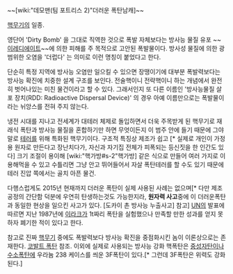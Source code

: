~~[wiki:"데모맨(팀 포트리스 2)"더러운 폭탄남캐]~~

[[핵무기]]의 일종.

영단어 'Dirty Bomb' 을 그대로 직역한 것으로 폭발 자체보다는 방사능 물질 유포 ~~[[이레디에이트]]~~에 의한 피해를 주 목적으로 고안된 폭발물이다. 방사성 물질에 의한 광범위한 오염을 '더럽다' 는 의미로 이런 명칭이 붙었다고 한다.

단순히 특정 지역에 방사능 오염만 일으킬 수 있으면 장땡이기에 대부분 폭발력보다는 방사능 확진에 치중한 설계 구조를 보인다. 전술핵이니 전략핵이니 하는 개념에서 완전히 벗어나있는 미친 물건이라고 할 수 있다. 그래서인지 또 다른 이름인 '방사능물질 살포 장치(RDD: Radioactive Dispersal Device)' 의 경우 아예 이름만으로는 폭발물이라는 뉘앙스를 전혀 주지 않는다. 

냉전 시대를 지나고 전세계가 대테러 체제로 돌입하면서 더욱 주목받게 된 핵무기로 재래식 폭탄과 방사능 물질을 혼합하기만 하면 무엇이든지 이 범주 안에 들기 때문에 그야말로 [[테러]]를 위해 특화된 핵무기이다. 구조적 특징상 제조가 쉽고 [* 실제로  개인이 가정용 원자로 만든다고 장난치다가, 자신과 자기집 전체가 피폭되는 등신짓을 한 인간도 있다] 크기 조절이 용이해 [wiki:"핵가방#s-2"핵가방] 같은 식으로 만들어 여러 가지로 이용해먹을 수 있고 수틀리면 그냥 안고 뛰어들어서 자살 폭탄테러를 할 수도 있기 때문에 테러 진압 쪽에서는 골치 아픈 물건.

다행스럽게도 2015년 현재까지 더러운 폭탄이 실제 사용된 사례는 없으며[* 다만 제조공정의 간단함 덕분에 우연히 탄생하는것도 가능한지라, '''원자력 사고'''중에 이 더러운폭탄과 동일한 현상을 일으킨 사고가 있다. [도카이 촌 방사능 누출사고] 참고] [[UN]]의 발표에 따르면 지난 1987년에 [[이라크]]가 1t짜리 폭탄을 실험했으나 만족할 만한 성과를 얻지 못하자 폐기한 적이 있다고 한다.

참고로 진짜 [[핵무기]] 중에도 폭발력보다 방사능 확진을 중점화시킨 놈이 이론상으로는 존재한다. [[코발트 폭탄]] 참조. 이외에 실제로 사용되는 방사능 강화 핵폭탄은 [[중성자탄]]이나 [[수소폭탄]]에 우라늄 238 케이스를 씌운 3F폭탄이 있다.[* 그런데 3F폭탄은 위력도 강화된다.]
